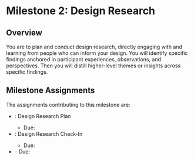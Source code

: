 
# Milestone 2: Design Research

<UnderDevelopment display={false} />

## Overview

You are to plan and conduct design research,
directly engaging with and learning from people who can inform your design.
You will identify specific findings anchored in participant experiences, observations, and perspectives.
Then you will distill higher-level themes or insights across specific findings.

## Milestone Assignments

The assignments contributing to this milestone are:

- <SiteLink linkKey={SiteLinks.assignment_2_1_top}/>: Design Research Plan
  - Due: <AssignmentDueDateTime assignmentKey={calendarData.assignments.assignment_2_1} />
- <SiteLink linkKey={SiteLinks.assignment_2_2_top}/>: Design Research Check-In
  - Due: <AssignmentDueDateTime assignmentKey={calendarData.assignments.assignment_2_1} />
- <SiteLink linkKey={SiteLinks.milestone_2_report_top}/>
  - Due: <AssignmentDueDateTime assignmentKey={calendarData.assignments.milestone_2_report} />
